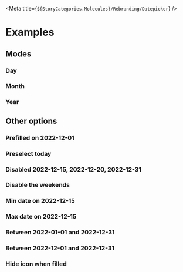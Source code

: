 
<Meta title={`${StoryCategories.Molecules}/Rebranding/Datepicker`} />

<Docs />

# Examples

## Modes

### Day

<Canvas>
	<div class='flex h-96 justify-center p-12'>
		<p-datepicker />
	</div>
</Canvas>

### Month

<Canvas>
	<div class='flex h-96 justify-center p-12'>
		<p-datepicker mode='month' />
	</div>
</Canvas>

### Year

<Canvas>
	<div class='flex h-96 justify-center p-12'>
		<p-datepicker mode='year' />
	</div>
</Canvas>

## Other options

### Prefilled on 2022-12-01

<Canvas>
	<div class='flex h-96 justify-center p-12'>
		<p-datepicker value='2022-12-01' />
	</div>
</Canvas>

### Preselect today

<Canvas>
	<div class='flex h-96 justify-center p-12'>
		<p-datepicker preselect-today />
	</div>
</Canvas>

### Disabled 2022-12-15, 2022-12-20, 2022-12-31

<Canvas>
	<div class='flex h-96 justify-center p-12'>
		<p-datepicker disabled-dates='["2022-12-15","2022-12-20","2022-12-31"]' />
	</div>
</Canvas>

### Disable the weekends

<Canvas>
	<div class='flex h-96 justify-center p-12'>
		<p-datepicker disable-weekends={true} />
	</div>
</Canvas>

### Min date on 2022-12-15

<Canvas>
	<div class='flex h-96 justify-center p-12'>
		<p-datepicker min-date='2022-12-15' />
	</div>
</Canvas>

### Max date on 2022-12-15

<Canvas>
	<div class='flex h-96 justify-center p-12'>
		<p-datepicker max-date='2022-12-15' />
	</div>
</Canvas>

### Between 2022-01-01 and 2022-12-31

<Canvas>
	<div class='flex h-96 justify-center p-12'>
		<p-datepicker
			min-date='2022-01-01'
			max-date='2022-12-31'
		/>
	</div>
</Canvas>

### Between 2022-12-01 and 2022-12-31

<Canvas>
	<div class='flex h-96 justify-center p-12'>
		<p-datepicker
			min-date='2022-12-01'
			max-date='2022-12-31'
		/>
	</div>
</Canvas>

### Hide icon when filled

<Canvas>
	<div class='flex h-96 justify-center p-12'>
		<p-datepicker hide-icon-when-filled />
	</div>
</Canvas>
